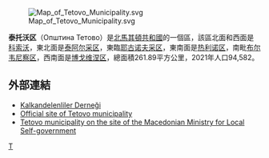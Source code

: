[[File:Map_of_Tetovo_Municipality.svg|right]]

'''泰托沃区'''（Општина Тетово）是[[北馬其頓共和國|北馬其頓共和國]]的一個區，該區北面和西面是[[科索沃|科索沃]]，東北面是[[泰阿尔采区|泰阿尔采区]]，東臨[[耶古诺夫采区|耶古诺夫采区]]，東南面是[[热利诺区|热利诺区]]，南毗[[布尔韦尼察区|布尔韦尼察区]]，西南面是[[博戈维涅区|博戈维涅区]]，總面積261.89平方公里，2021年人口94,582。 

==外部連結==
* [https://web.archive.org/web/20190609201832/http://www.kalkandelenliler.org/ Kalkandelenliler Derneği]
* [http://tetovo.gov.mk Official site of Tetovo municipality] {{Wayback|url=http://tetovo.gov.mk/ |date=20200715190204 }}
* [https://web.archive.org/web/20060908180133/http://www.mls.gov.mk/default.asp?id=teritorial Tetovo municipality on the site of the Macedonian Ministry for Local Self-government]

{{馬其頓行政區劃}}

[[Category:北马其顿行政区划|T]]

{{Macedonia-stub}}
